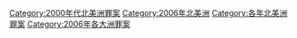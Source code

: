 [[Category:2000年代北美洲罪案|Category:2000年代北美洲罪案]]
[[Category:2006年北美洲|Category:2006年北美洲]]
[[Category:各年北美洲罪案|Category:各年北美洲罪案]]
[[Category:2006年各大洲罪案|Category:2006年各大洲罪案]]